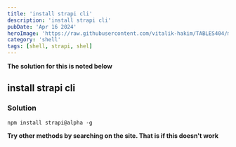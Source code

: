 ```yaml
---
title: 'install strapi cli'
description: 'install strapi cli'
pubDate: 'Apr 16 2024'
heroImage: 'https://raw.githubusercontent.com/vitalik-hakim/TABLES404/main/error_b/SHELL.jpg'
category: 'shell'
tags: [shell, strapi, shel]
---
```


**The solution for this is noted below**

## install strapi cli

### Solution

```shell
npm install strapi@alpha -g
```

**Try other methods by searching on the site. That is if this doesn't work**
